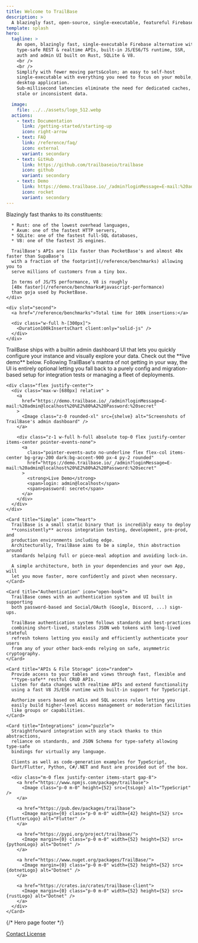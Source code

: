 ```yaml
---
title: Welcome to TrailBase
description: >
  A blazingly fast, open-source, single-executable, featureful Firebase alternative.
template: splash
hero:
  tagline: >
    An open, blazingly fast, single-executable Firebase alternative with
    type-safe REST & realtime APIs, built-in JS/ES6/TS runtime, SSR,
    auth and admin UI built on Rust, SQLite & V8.
    <br />
    <br />
    Simplify with fewer moving parts&colon; an easy to self-host
    single-executable with everything you need to focus on your mobile, web or
    desktop application.
    Sub-millisecond latencies eliminate the need for dedicated caches, no more
    stale or inconsistent data.

  image:
    file: ../../assets/logo_512.webp
  actions:
    - text: Documentation
      link: /getting-started/starting-up
      icon: right-arrow
    - text: FAQ
      link: /reference/faq/
      icon: external
      variant: secondary
    - text: GitHub
      link: https://github.com/trailbaseio/trailbase
      icon: github
      variant: secondary
    - text: Demo
      link: https://demo.trailbase.io/_/admin?loginMessage=E-mail:%20admin@localhost%20%E2%80%A2%20Password:%20secret
      icon: rocket
      variant: secondary
---
```







<div class="flex flex-col gap-4">

  <SplitCard title="Performance" icon="rocket">
    <div slot="first">
      Blazingly fast thanks to its constituents:

      * Rust: one of the lowest overhead languages,
      * Axum: one of the fastest HTTP servers,
      * SQLite: one of the fastest full-SQL databases,
      * V8: one of the fastest JS engines.

      TrailBase's APIs are [11x faster than PocketBase's and almost 40x faster than SupaBase's
      with a fraction of the footprint](/reference/benchmarks) allowing you to
      serve millions of customers from a tiny box.

      In terms of JS/TS performance, V8 is roughly
      [40x faster](/reference/benchmarks#javascript-performance)
      than goja used by PocketBase.
    </div>

    <div slot="second">
      <a href="/reference/benchmarks">Total time for 100k insertions:</a>

      <div class="w-full h-[300px]">
        <Duration100kInsertsChart client:only="solid-js" />
      </div>
    </div>
  </SplitCard>

  <Card title="Admin Dashboard" icon="setting">
    TrailBase ships with a builtin admin dashboard UI that lets you quickly
    configure your instance and visually explore your data.
    Check out the **live demo** below.
    Following TrailBase's mantra of not getting in your way, the UI is
    entirely optional letting you fall back to a purely config and
    migration-based setup for integration tests or managing a fleet of
    deployments.

    <div class="flex justify-center">
      <div class="max-w-[680px] relative" >
        <a
          href="https://demo.trailbase.io/_/admin?loginMessage=E-mail:%20admin@localhost%20%E2%80%A2%20Password:%20secret"
        >
          <Image class="z-0 rounded-xl" src={shelve} alt="Screenshots of TrailBase's admin dashboard" />
        </a>

        <div class="z-1 w-full h-full absolute top-0 flex justify-center items-center pointer-events-none">
          <a
            class="pointer-events-auto no-underline flex flex-col items-center bg-gray-200 dark:bg-accent-900 px-4 py-2 rounded"
            href="https://demo.trailbase.io/_/admin?loginMessage=E-mail:%20admin@localhost%20%E2%80%A2%20Password:%20secret"
          >
            <strong>Live Demo</strong>
            <span>login: admin@localhost</span>
            <span>password: secret</span>
          </a>
        </div>
      </div>
    </div>
  </Card>

  <CardGrid>

    <Card title="Simple" icon="heart">
      TrailBase is a small static binary that is incredibly easy to deploy
      **consistently** across integration testing, development, pre-prod, and
      production environments including edge.
      Architecturally, TrailBase aims to be a simple, thin abstraction around
      standards helping full or piece-meal adoption and avoiding lock-in.

      A simple architecture, both in your dependencies and your own App, will
      let you move faster, more confidently and pivot when necessary.
    </Card>

    <Card title="Authentication" icon="open-book">
      TrailBase comes with an authentication system and UI built in supporting
      both password-based and Social/OAuth (Google, Discord, ...) sign-ups.

      TrailBase authentication system follows standards and best-practices
      combining short-lived, stateless JSON web tokens with long-lived stateful
      refresh tokens letting you easily and efficiently authenticate your users
      from any of your other back-ends relying on safe, asymmetric cryptography.
    </Card>

    <Card title="APIs & File Storage" icon="random">
      Provide access to your tables and views through fast, flexible and
      **type-safe** restful CRUD APIs.
      Listen for data changes with realtime APIs and extend functionality
      using a fast V8 JS/ES6 runtime with built-in support for TypeScript.

      Authorize users based on ACLs and SQL access rules letting you
      easily build higher-level access management or moderation facilities
      like groups or capabilities.
    </Card>

    <Card title="Integrations" icon="puzzle">
      Straightforward integration with any stack thanks to thin abstractions,
      reliance on standards, and JSON Schema for type-safety allowing type-safe
      bindings for virtually any language.

      Clients as well as code-generation examples for TypeScript,
      Dart/Flutter, Python, C#/.NET and Rust are provided out of the box.

      <div class="m-0 flex justify-center items-start gap-8">
        <a href="https://www.npmjs.com/package/trailbase">
          <Image class="p-0 m-0" height={52} src={tsLogo} alt="TypeScript" />
        </a>

        <a href="https://pub.dev/packages/trailbase">
          <Image margin={0} class="p-0 m-0" width={42} height={52} src={flutterLogo} alt="Flutter" />
        </a>

        <a href="https://pypi.org/project/trailbase/">
          <Image margin={0} class="p-0 m-0" width={52} height={52} src={pythonLogo} alt="Dotnet" />
        </a>

        <a href="https://www.nuget.org/packages/TrailBase/">
          <Image margin={0} class="p-0 m-0" width={52} height={52} src={dotnetLogo} alt="Dotnet" />
        </a>

        <a href="https://crates.io/crates/trailbase-client">
          <Image margin={0} class="p-0 m-0" width={52} height={52} src={rustLogo} alt="Dotnet" />
        </a>
      </div>
    </Card>

  </CardGrid>

</div>

<div class="h-8" />

<div class="flex justify-center">
  <div class="md:w-[80%] flex flex-col items-center gap-4">
    <Aside type="tip" title="Roadmap">
      <Roadmap />
    </Aside>

  </div>
</div>

{/* Hero page footer */}

<div class="h-[30px]" />
<div class="w-full mt-[28px] h-[1px] bg-accent-200" />

<div class="w-full flex justify-end">
  <div class="flex flex-col items-end mr-4">
    <a class="no-underline" href="/contact">
      Contact
    </a>
    <a class="no-underline" href="/license">
      License
    </a>
  </div>
</div>

